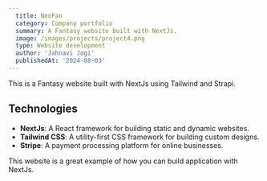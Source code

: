 ```yaml
---
  title: NeoFan
  category: Company portfolio
  summary: A Fantasy website built with NextJs.
  image: /images/projects/project4.png
  type: Website development
  author: 'Jahnavi Jogi'
  publishedAt: '2024-08-03'
---
```


This is a Fantasy website built with NextJs using Tailwind and Strapi.


## Technologies

- **NextJs**: A React framework for building static and dynamic websites.
- **Tailwind CSS**: A utility-first CSS framework for building custom designs.
- **Stripe**: A payment processing platform for online businesses.


This website is a great example of how you can build application with NextJs.
